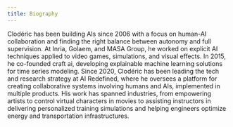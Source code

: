 ```yaml
---
title: Biography
---
```


Clodéric has been building AIs since 2006 with a focus on human-AI collaboration and finding the right balance between autonomy and full supervision. At Inria, Golaem, and MASA Group, he worked on explicit AI techniques applied to video games, simulations, and visual effects. In 2015, he co-founded craft ai, developing explainable machine learning solutions for time series modeling. Since 2020, Clodéric has been leading the tech and research strategy at AI Redefined, where he oversees a platform for creating collaborative systems involving humans and AIs, implemented in multiple products. His work has spanned industries, from empowering artists to control virtual characters in movies to assisting instructors in delivering personalized training simulations and helping engineers optimize energy and transportation infrastructures.
